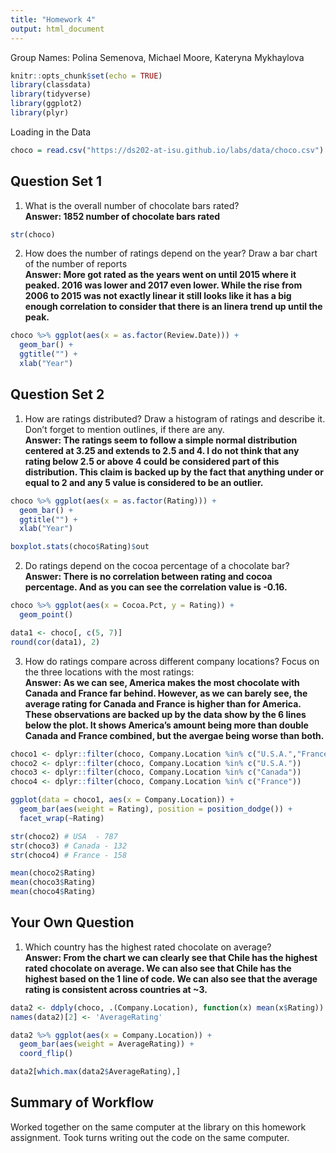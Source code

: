 ```yaml
---
title: "Homework 4"
output: html_document
---
```


Group Names: Polina Semenova, Michael Moore, Kateryna Mykhaylova

```r
knitr::opts_chunk$set(echo = TRUE)
library(classdata)
library(tidyverse)
library(ggplot2)
library(plyr)
```

Loading in the Data
```r
choco = read.csv("https://ds202-at-isu.github.io/labs/data/choco.csv")
```

## Question Set 1

1. What is the overall number of chocolate bars rated? <br>
**Answer: 1852 number of chocolate bars rated**
```r
str(choco)
```
2. How does the number of ratings depend on the year? Draw a bar chart of the number of reports <br>
**Answer:  More got rated as the years went on until 2015 where it peaked. 2016 was lower and 2017 even lower. While the rise from 2006 to 2015 was not exactly linear it still looks like it has a big enough correlation to consider that there is an linera trend up until the peak. **
```r
choco %>% ggplot(aes(x = as.factor(Review.Date))) + 
  geom_bar() +
  ggtitle("") +
  xlab("Year")
```

## Question Set 2

1. How are ratings distributed? Draw a histogram of ratings and describe it. Don’t forget to mention outlines, if there are any. <br>
**Answer:  The ratings seem to follow a simple normal distribution centered at 3.25 and extends to 2.5 and 4. I do not think that any rating below 2.5 or above 4 could be considered part of this distribution. This claim is backed up by the fact that anything under or equal to 2 and any 5 value is considered to be an outlier. **
```r
choco %>% ggplot(aes(x = as.factor(Rating))) + 
  geom_bar() +
  ggtitle("") +
  xlab("Year")

boxplot.stats(choco$Rating)$out
```

2. Do ratings depend on the cocoa percentage of a chocolate bar? <br>
**Answer:  There is no correlation between rating and cocoa percentage. And as you can see the correlation value is -0.16.**
```r
choco %>% ggplot(aes(x = Cocoa.Pct, y = Rating)) + 
  geom_point() 

data1 <- choco[, c(5, 7)]
round(cor(data1), 2)
```

3. How do ratings compare across different company locations? Focus on the three locations with the most ratings: <br>
**Answer:  As we can see, America makes the most chocolate with Canada and France far behind. However, as we can barely see, the average rating for Canada and France is higher than for America. These observations are backed up by the data show by the 6 lines below the plot. It shows America's amount being more than double Canada and France combined, but the avergae being worse than both.**
```r
choco1 <- dplyr::filter(choco, Company.Location %in% c("U.S.A.","France", "Canada"))
choco2 <- dplyr::filter(choco, Company.Location %in% c("U.S.A."))
choco3 <- dplyr::filter(choco, Company.Location %in% c("Canada"))
choco4 <- dplyr::filter(choco, Company.Location %in% c("France"))

ggplot(data = choco1, aes(x = Company.Location)) +
  geom_bar(aes(weight = Rating), position = position_dodge()) +
  facet_wrap(~Rating)

str(choco2) # USA  - 787
str(choco3) # Canada - 132
str(choco4) # France - 158

mean(choco2$Rating)
mean(choco3$Rating)
mean(choco4$Rating)

```


## Your Own Question

1.  Which country has the highest rated chocolate on average?
<br>
**Answer: From the chart we can clearly see that Chile has the highest rated chocolate on average. We can also see that Chile has the highest based on the 1 line of code. We can also see that the average rating is consistent across countries at ~3.**
```r
data2 <- ddply(choco, .(Company.Location), function(x) mean(x$Rating))
names(data2)[2] <- 'AverageRating'

data2 %>% ggplot(aes(x = Company.Location)) +
  geom_bar(aes(weight = AverageRating)) +
  coord_flip()

data2[which.max(data2$AverageRating),]
```
## Summary of Workflow
Worked together on the same computer at the library on this homework assignment. Took turns writing out the code on the same computer. 



